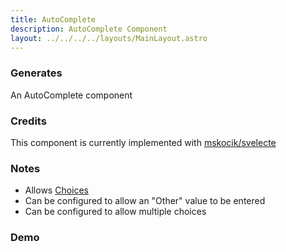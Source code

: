```yaml
---
title: AutoComplete
description: AutoComplete Component
layout: ../../../../layouts/MainLayout.astro
---
```



### Generates

An AutoComplete component

### Credits

This component is currently implemented with <a href="https://github.com/mskocik/svelecte" target="_blank">mskocik/svelecte </a>

### Notes

- Allows [Choices](../../property-panel/choices)
- Can be configured to allow an "Other" value to be entered
- Can be configured to allow multiple choices

### Demo

<Demo client:load />
